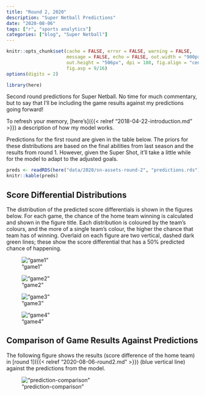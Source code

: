 ```yaml
---
title: "Round 2, 2020"
description: "Super Netball Predictions"
date: "2020-08-06"
tags: ["r", "sports analytics"]
categories: ["blog", "Super Netball"]
---
```


<!-- Time-stamp: <2019-04-27 13:42:06 (slane)> -->

```r
knitr::opts_chunk$set(cache = FALSE, error = FALSE, warning = FALSE,
                      message = FALSE, echo = FALSE, out.width = "900px",
                      out.height = "506px", dpi = 180, fig.align = "center",
                      fig.asp = 9/16)
options(digits = 2)

```

```r
library(here)

```

Second round predictions for Super Netball. No time for much commentary, but to say that I'll be including the game results against my predictions going forward!

To refresh your memory, [here's]({{< relref "2018-04-22-introduction.md" >}}) a description of how my model works.

Predictions for the first round are given in the table below. The priors for these distributions are based on the final abilities from last season and the results from round 1. However, given the Super Shot, it'll take a little while for the model to adapt to the adjusted goals.

```r
preds <- readRDS(here("data/2020/sn-assets-round-2", "predictions.rds"))
knitr::kable(preds)

```

## Score Differential Distributions

The distribution of the predicted score differentials is shown in the figures below. For each game, the chance of the home team winning is calculated and shown in the figure title. Each distribution is coloured by the team's colours, and the more of a single team's colour, the higher the chance that team has of winning. Overlaid on each figure are two vertical, dashed dark green lines; these show the score differential that has a 50% predicted chance of happening.

!["game1"](/sn-assets/2020/round2/game-1.png)

!["game2"](/sn-assets/2020/round2/game-2.png)

!["game3"](/sn-assets/2020/round2/game-3.png)

!["game4"](/sn-assets/2020/round2/game-4.png)

## Comparison of Game Results Against Predictions

The following figure shows the results (score difference of the home team) in [round 1]({{< relref "2020-08-06-round2.md" >}}) (blue vertical line) against the predictions from the model.

!["prediction-comparison"](/sn-assets/2020/round2/plot-grid-comparison.png)
